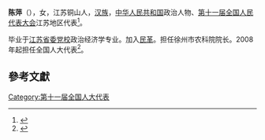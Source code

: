 '''陈萍'''（{{bd|1958年||}}），女，江苏铜山人，[[汉族|汉族]]，[[中华人民共和国|中华人民共和国]]政治人物、[[第十一届全国人民代表大会|第十一届全国人民代表大会]]江苏地区代表<ref>{{cite web|author=新华网|title=第十一届全国人大代表|url=http://news.xinhuanet.com/ziliao/2008-03/03/content_7708230.htm?node=36628|publisher=新华网|accessdate=2014-01-07|archive-date=2014-01-10|archive-url=https://web.archive.org/web/20140110211415/http://news.xinhuanet.com/ziliao/2008-03/03/content_7708230.htm?node=36628|dead-url=no}}</ref>。

毕业于[[江苏省委党校|江苏省委党校]]政治经济学专业。加入[[民革|民革]]。担任徐州市农科院院长。2008年起担任全国人大代表<ref>{{cite news|title=全国人大代表信息-陈萍|url= http://210.82.31.1:8084/delegate/viewDelegate.action?dbid=110778|accessdate=2013-04-05|newspaper=全国人大网|archive-url=https://web.archive.org/web/20140321064316/http://www.npc.gov.cn/delegate/viewDelegate.action?dbid=110778|archive-date=2014-03-21|dead-url=yes}}</ref>。

==參考文獻==
{{reflist}}
[[Category:第十一届全国人大代表|Category:第十一届全国人大代表]]